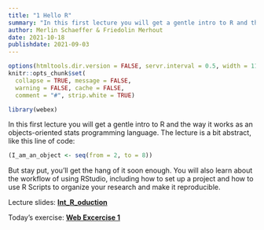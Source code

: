 ```yaml
---
title: "1 Hello R"
summary: "In this first lecture you will get a gentle intro to R and the way it works as an objects-oriented stats programming language."
author: Merlin Schaeffer & Friedolin Merhout
date: 2021-10-18
publishdate: 2021-09-03
---
```


```r
options(htmltools.dir.version = FALSE, servr.interval = 0.5, width = 115, digits = 2)
knitr::opts_chunk$set(
  collapse = TRUE, message = FALSE, 
  warning = FALSE, cache = FALSE,
  comment = "#", strip.white = TRUE)

library(webex)
```

In this first lecture you will get a gentle intro to R and the way it works as an objects-oriented stats programming language. The lecture is a bit abstract, like this line of code:
```r
(I_am_an_object <- seq(from = 2, to = 8))
```
But stay put, you'll get the hang of it soon enough. You will also learn about the workflow of using RStudio, including how to set up a project and how to use R Scripts to organize your research and make it reproducible.

Lecture slides: [**Int_R_oduction**](/1-Hello_R/1-Hello_R.html)

Today's exercise: [**Web Excercise 1**](/exercises/exercise1.html)